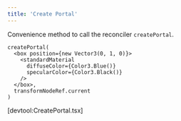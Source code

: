 ```yaml
---
title: 'Create Portal'
---
```


Convenience method to call the reconciler `createPortal`.

```tsx
createPortal(
  <box position={new Vector3(0, 1, 0)}>
    <standardMaterial
      diffuseColor={Color3.Blue()}
      specularColor={Color3.Black()}
    />
  </box>,
  transformNodeRef.current
)
```

[devtool:CreatePortal.tsx]
